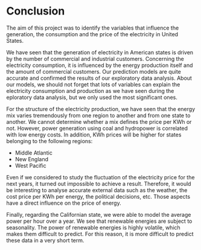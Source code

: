 # Conclusion

The aim of this project was to identify the variables that influence the generation, the consumption and the price of the electricity in United States.

We have seen that the generation of electricity in American states is driven by the number of commercial and industrial customers. Concerning the electricity consumption, it is influenced by the energy production itself and the amount of commercial customers. Our prediction models are quite accurate and confirmed the results of our exploratory data analysis. About our models, we should not forget that lots of variables can explain the electricity consumption and production as we have seen during the eploratory data analysis, but we only used the most significant ones. 

For the structure of the electricity production, we have seen that the energy mix varies tremendously from one region to another and from one state to another. We cannot determine whether a mix defines the price per KWh or not. However, power generation using coal and hydropower is correlated with low energy costs. In addition, KWh prices will be higher for states belonging to the following regions:

- Middle Atlantic
- New England
- West Pacific

Even if we considered to study the fluctuation of the electricity price for the next years, it turned out impossible to achieve a result. Therefore, it would be interesting to analyse accurate external data such as the weather, the cost price per KWh per energy, the political decisions, etc. Those aspects have a direct influence on the price of energy.    

Finally, regarding the Californian state, we were able to model the average power per hour over a year. We see that renewable energies are subject to seasonality. The power of renewable energies is highly volatile, which makes them difficult to predict. For this reason, it is more difficult to predict these data in a very short term. 